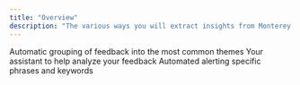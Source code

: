 ```yaml
---
title: "Overview"
description: "The various ways you will extract insights from Monterey AI."
---
```


<CardGroup>
  <Card title="Themes" href="/themes">
    Automatic grouping of feedback into the most common themes
  </Card>
  <Card title="Ask Monty" href="/ask-monty">
    Your assistant to help analyze your feedback
  </Card>
  <Card title="Alerts" href="/alert">
    Automated alerting specific phrases and keywords
  </Card>
</CardGroup>
